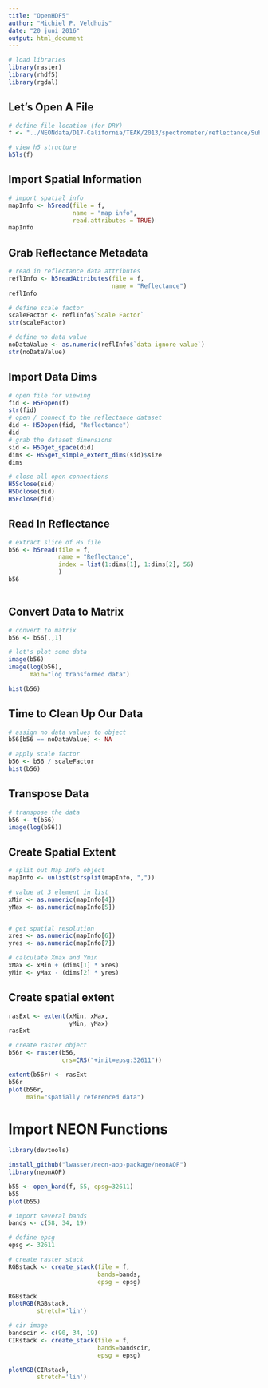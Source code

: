 ```yaml
---
title: "OpenHDF5"
author: "Michiel P. Veldhuis"
date: "20 juni 2016"
output: html_document
---
```


```r
# load libraries
library(raster)
library(rhdf5)
library(rgdal)

```

## Let's Open A File
```r
# define file location (for DRY)
f <- "../NEONdata/D17-California/TEAK/2013/spectrometer/reflectance/Subset3NIS1_20130614_100459_atmcor.h5"

# view h5 structure
h5ls(f)

```


## Import Spatial Information
```r
# import spatial info
mapInfo <- h5read(file = f, 
                  name = "map info",
                  read.attributes = TRUE)
mapInfo


```



## Grab Reflectance Metadata
```r

# read in reflectance data attributes
reflInfo <- h5readAttributes(file = f,
                             name = "Reflectance")
reflInfo

# define scale factor
scaleFactor <- reflInfo$`Scale Factor`
str(scaleFactor)

# define no data value
noDataValue <- as.numeric(reflInfo$`data ignore value`)
str(noDataValue)
```


## Import Data Dims
```r
# open file for viewing
fid <- H5Fopen(f)
str(fid)
# open / connect to the reflectance dataset
did <- H5Dopen(fid, "Reflectance")
did
# grab the dataset dimensions
sid <- H5Dget_space(did)
dims <- H5Sget_simple_extent_dims(sid)$size
dims

# close all open connections
H5Sclose(sid)
H5Dclose(did)
H5Fclose(fid)

```


## Read In Reflectance
```r

# extract slice of H5 file
b56 <- h5read(file = f,
              name = "Reflectance",
              index = list(1:dims[1], 1:dims[2], 56)
              )
b56
              


```

## Convert Data to Matrix
```r
# convert to matrix
b56 <- b56[,,1]

# let's plot some data
image(b56)
image(log(b56),
      main="log transformed data")

hist(b56)

```

## Time to Clean Up Our Data

```r

# assign no data values to object
b56[b56 == noDataValue] <- NA

# apply scale factor
b56 <- b56 / scaleFactor
hist(b56)

```

## Transpose Data
```r
# transpose the data
b56 <- t(b56)
image(log(b56))

```

## Create Spatial Extent
```r

# split out Map Info object
mapInfo <- unlist(strsplit(mapInfo, ","))

# value at 3 element in list
xMin <- as.numeric(mapInfo[4])
yMax <- as.numeric(mapInfo[5])


# get spatial resolution
xres <- as.numeric(mapInfo[6])
yres <- as.numeric(mapInfo[7])

# calculate Xmax and Ymin
xMax <- xMin + (dims[1] * xres)
yMin <- yMax - (dims[2] * yres)

```


## Create spatial extent
```r
rasExt <- extent(xMin, xMax,
                 yMin, yMax)
rasExt

# create raster object
b56r <- raster(b56,
               crs=CRS("+init=epsg:32611"))

extent(b56r) <- rasExt
b56r
plot(b56r,
     main="spatially referenced data")
```


# Import NEON Functions
```r
library(devtools)

install_github("lwasser/neon-aop-package/neonAOP")
library(neonAOP)

b55 <- open_band(f, 55, epsg=32611)
b55
plot(b55)

# import several bands
bands <- c(58, 34, 19)

# define epsg
epsg <- 32611

# create raster stack
RGBstack <- create_stack(file = f, 
                         bands=bands, 
                         epsg = epsg)

RGBstack
plotRGB(RGBstack, 
        stretch='lin')

# cir image
bandscir <- c(90, 34, 19)
CIRstack <- create_stack(file = f, 
                         bands=bandscir, 
                         epsg = epsg)

plotRGB(CIRstack,
        stretch='lin')
```

